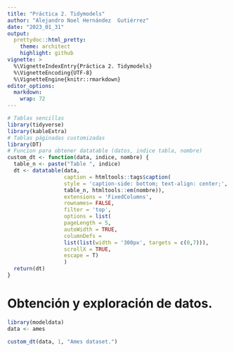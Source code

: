```yaml
---
title: "Práctica 2. Tidymodels"
author: "Alejandro Noel Hernández  Gutiérrez"
date: "2023_01_31"
output:
  prettydoc::html_pretty:
    theme: architect
    highlight: github
vignette: >
  %\VignetteIndexEntry{Práctica 2. Tidymodels}
  %\VignetteEncoding{UTF-8}
  %\VignetteEngine{knitr::rmarkdown}
editor_options: 
  markdown: 
    wrap: 72
---
```


```r
# Tablas sencillas
library(tidyverse)
library(kableExtra)
# Tablas páginadas customizadas
library(DT)
# Funcion para obtener datatable (datos, indice tabla, nombre)
custom_dt <- function(data, indice, nombre) {
  table_n <- paste("Table ", indice) 
  dt <- datatable(data,
                  caption = htmltools::tags$caption(
                  style = 'caption-side: bottom; text-align: center;',
                  table_n, htmltools::em(nombre)),
                  extensions = 'FixedColumns',
                  rownames= FALSE,
                  filter = 'top',
                  options = list(
                  pageLength = 5,
                  autoWidth = TRUE,
                  columnDefs = 
                  list(list(width = '300px', targets = c(0,7))),
                  scrollX = TRUE,
                  escape = T)
                  )
  return(dt)
}

```

# Obtención y exploración de datos.

```r
library(modeldata)
data <- ames

custom_dt(data, 1, "Ames dataset.")
```

```{}
```
